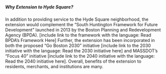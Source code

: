 ##### Why Extension to Hyde Square?

In addition to providing service to the Hyde Square neighborhood, the extension would complement the
“South Huntington Framework for Future Development” launched in 2013 by the Boston Planning and Redevelopment Agency (BPDA).
[include link to the framework with the language: Read BPDA’s Framework Here] Further, the extension has been incorporated in both
the proposed “Go Boston 2030” initiative [include link to the 2030 initiative with the language: Read the 2030 initiative here] and MASSDOT’s “Focus 40” initiative [include link to the 2040 initiative with the
language: Read the 2040 initiative here]. Overall, benefits of the extension to residents, merchants, and institutions are many.
